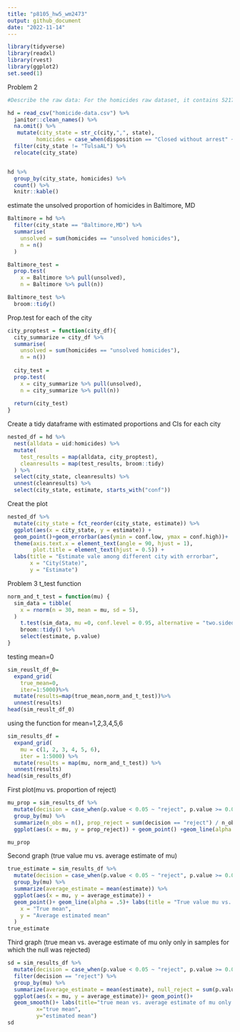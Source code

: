 ```yaml
---
title: "p8105_hw5_wm2473"
output: github_document
date: "2022-11-14"
---
```


```r
library(tidyverse)
library(readxl)
library(rvest)
library(ggplot2)
set.seed(1)

```

Problem 2
```r
#Describe the raw data: For the homicides raw dataset, it contains 52179 observations and 12 variables (columns), which are respectively uid, reported_date, victim_last, victim_first, victim_race, victim_age, victim_sex, city, state, latitude, longtitude, disposition. There are some NA missing value in latitude and longtitude column. Also, in the columns "race", "age" and "sex" contains data unknown which can indeciate that the person information is still misiing. 

hd = read_csv("homicide-data.csv") %>% 
  janitor::clean_names() %>% 
  na.omit() %>% 
   mutate(city_state = str_c(city,",", state), 
         homicides = case_when(disposition == "Closed without arrest" ~ "unsolved homicides", disposition == "Open/No arrest" ~ "unsolved homicides", disposition == "Closed by arrest" ~ "solved homicides")) %>%
  filter(city_state != "TulsaAL") %>% 
  relocate(city_state)


hd %>% 
  group_by(city_state, homicides) %>% 
  count() %>% 
  knitr::kable()
```

estimate the unsolved proportion of homicides in Baltimore, MD
```r
Baltimore = hd %>%
  filter(city_state == "Baltimore,MD") %>%  
  summarise(
    unsolved = sum(homicides == "unsolved homicides"),
    n = n()
  )

Baltimore_test = 
  prop.test(
    x = Baltimore %>% pull(unsolved),
    n = Baltimore %>% pull(n))

Baltimore_test %>% 
  broom::tidy() 
```

Prop.test for each of the city
```r
city_proptest = function(city_df){
  city_summarize = city_df %>%
  summarise(
    unsolved = sum(homicides == "unsolved homicides"),
    n = n())
  
  city_test = 
  prop.test(
    x = city_summarize %>% pull(unsolved),
    n = city_summarize %>% pull(n))
  
  return(city_test)
}
```

Create a tidy dataframe with estimated proportions and CIs for each city
```r
nested_df = hd %>%
  nest(alldata = uid:homicides) %>% 
  mutate(
    test_results = map(alldata, city_proptest),
    cleanresults = map(test_results, broom::tidy)
  ) %>% 
  select(city_state, cleanresults) %>% 
  unnest(cleanresults) %>% 
  select(city_state, estimate, starts_with("conf"))
```
Creat the plot
```r
nested_df %>% 
  mutate(city_state = fct_reorder(city_state, estimate)) %>%
  ggplot(aes(x = city_state, y = estimate)) +
  geom_point()+geom_errorbar(aes(ymin = conf.low, ymax = conf.high))+
  theme(axis.text.x = element_text(angle = 90, hjust = 1), 
        plot.title = element_text(hjust = 0.5)) +
  labs(title = "Estimate vale among different city with errorbar",
       x = "City(State)",
       y = "Estimate") 
```

Problem 3
t_test function
```r
norm_and_t_test = function(mu) {
  sim_data = tibble(
    x = rnorm(n = 30, mean = mu, sd = 5),
  )  
    t.test(sim_data, mu =0, conf.level = 0.95, alternative = "two.sided") %>%
    broom::tidy() %>% 
    select(estimate, p.value)
}
```
testing mean=0
```r
sim_reuslt_df_0=
  expand_grid(
    true_mean=0,
    iter=1:5000)%>%
  mutate(results=map(true_mean,norm_and_t_test))%>%
  unnest(results)
head(sim_reuslt_df_0)
```

using the function for mean=1,2,3,4,5,6
```r
sim_results_df = 
  expand_grid(
    mu = c(1, 2, 3, 4, 5, 6),
    iter = 1:5000) %>% 
  mutate(results = map(mu, norm_and_t_test)) %>% 
  unnest(results)
head(sim_results_df)
```

First plot(mu vs. proportion of reject)
```r
mu_prop = sim_results_df %>% 
  mutate(decision = case_when(p.value < 0.05 ~ "reject", p.value >= 0.05 ~ "fail_to_reject")) %>% 
  group_by(mu) %>% 
  summarize(n_obs = n(), prop_reject = sum(decision == "reject") / n_obs * 100)%>%
  ggplot(aes(x = mu, y = prop_reject)) + geom_point() +geom_line(alpha = .5)+labs(title = "Power vs. True mean",x = "True mean", y = "Power")+scale_x_continuous(breaks = 1:6)

mu_prop
```

Second graph (true value mu vs. average estimate of mu)
```r
true_estimate = sim_results_df %>% 
  mutate(decision = case_when(p.value < 0.05 ~ "reject", p.value >= 0.05 ~ "fail_to_reject")) %>% 
  group_by(mu) %>% 
  summarize(average_estimate = mean(estimate)) %>% 
  ggplot(aes(x = mu, y = average_estimate)) +
  geom_point()+ geom_line(alpha = .5)+ labs(title = "True value mu vs. average estimate of mean",
    x = "True mean",
    y = "Average estimated mean"
  )
true_estimate  
```

Third graph (true mean vs. average estimate of mu only only in samples for which the null was rejected)
```r
sd = sim_results_df %>% 
  mutate(decision = case_when(p.value < 0.05 ~ "reject", p.value >= 0.05 ~ "fail_to_reject")) %>% 
  filter(decision == "reject") %>%
  group_by(mu) %>% 
  summarize(average_estimate = mean(estimate), null_reject = sum(p.value)) %>% 
  ggplot(aes(x = mu, y = average_estimate))+ geom_point()+
  geom_smooth()+ labs(title="true mean vs. average estimate of mu only only in samples for which the null was rejected",
         x="true mean",
         y="estimated mean")
sd
```


